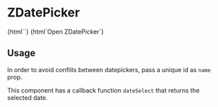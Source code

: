 
<Meta title="ZDatePicker" component="z-date-picker" />

# ZDatePicker

<Preview>
  <Story name="ZDatePicker simple">
    {html`<z-date-picker
      show-time="${boolean("show-time", false)}"
      name="abc"
    ></z-date-picker>`}
  </Story>
</Preview>

<Preview>
  <Story name="ZDatePicker with custom toggle">
    {html`<z-date-picker name="def"
      ><z-button slot="toggle">Open ZDatePicker</z-button></z-date-picker
    >`}
  </Story>
</Preview>

<Props of="z-date-picker" />

## Usage

In order to avoid conflits between datepickers, pass a unique id as `name` prop.

This component has a callback function `dateSelect` that returns the selected date.
